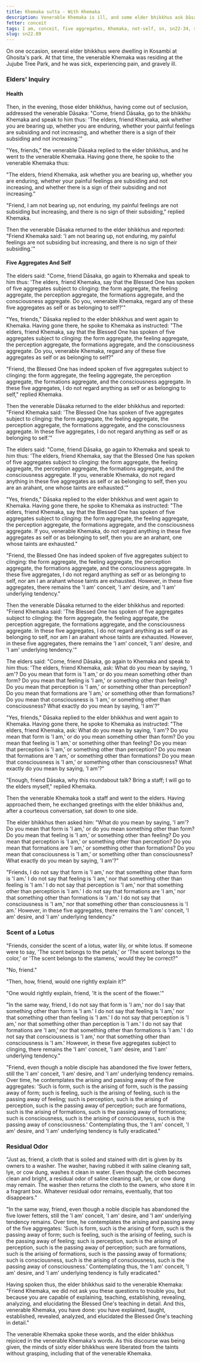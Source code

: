 ```yaml
---
title: Khemaka sutta - With Khemaka
description: Venerable Khemaka is ill, and some elder bhikkhus ask Dāsaka to convey their concern to him. A series of exchanges ensue, mediated by Dāsaka, until Khemaka, despite his illness, goes to see the elder bhikkhus himself. The elders inquire about his understanding of the Dhamma. Khemaka explains that while he does not identify any of the five |aggregates::form, feeling, perception, formations, and consciousness| as self, he still experiences a subtle "I am" conceit associated with these aggregates. He likens this to the lingering scent on a cleaned cloth, which eventually fades away.
fetter: conceit
tags: I am, conceit, five aggregates, Khemaka, not-self, sn, sn22-34, sn22
slug: sn22.89
---
```


On one occasion, several elder bhikkhus were dwelling in Kosambi at Ghosita's park. At that time, the venerable Khemaka was residing at the Jujube Tree Park, and he was sick, experiencing pain, and gravely ill.

### Elders' Inquiry

#### Health

Then, in the evening, those elder bhikkhus, having come out of seclusion, addressed the venerable Dāsaka: "Come, friend Dāsaka, go to the bhikkhu Khemaka and speak to him thus: 'The elders, friend Khemaka, ask whether you are bearing up, whether you are enduring, whether your painful feelings are subsiding and not increasing, and whether there is a sign of their subsiding and not increasing.'"

"Yes, friends," the venerable Dāsaka replied to the elder bhikkhus, and he went to the venerable Khemaka. Having gone there, he spoke to the venerable Khemaka thus:

"The elders, friend Khemaka, ask whether you are bearing up, whether you are enduring, whether your painful feelings are subsiding and not increasing, and whether there is a sign of their subsiding and not increasing."

"Friend, I am not bearing up, not enduring, my painful feelings are not subsiding but increasing, and there is no sign of their subsiding," replied Khemaka.

Then the venerable Dāsaka returned to the elder bhikkhus and reported: "Friend Khemaka said: 'I am not bearing up, not enduring, my painful feelings are not subsiding but increasing, and there is no sign of their subsiding.'"

#### Five Aggregates And Self

The elders said: "Come, friend Dāsaka, go again to Khemaka and speak to him thus: 'The elders, friend Khemaka, say that the Blessed One has spoken of five aggregates subject to clinging: the form aggregate, the feeling aggregate, the perception aggregate, the formations aggregate, and the consciousness aggregate. Do you, venerable Khemaka, regard any of these five aggregates as self or as belonging to self?'"

"Yes, friends," Dāsaka replied to the elder bhikkhus and went again to Khemaka. Having gone there, he spoke to Khemaka as instructed: "The elders, friend Khemaka, say that the Blessed One has spoken of five aggregates subject to clinging: the form aggregate, the feeling aggregate, the perception aggregate, the formations aggregate, and the consciousness aggregate. Do you, venerable Khemaka, regard any of these five aggregates as self or as belonging to self?"

"Friend, the Blessed One has indeed spoken of five aggregates subject to clinging: the form aggregate, the feeling aggregate, the perception aggregate, the formations aggregate, and the consciousness aggregate. In these five aggregates, I do not regard anything as self or as belonging to self," replied Khemaka.

Then the venerable Dāsaka returned to the elder bhikkhus and reported: "Friend Khemaka said: 'The Blessed One has spoken of five aggregates subject to clinging: the form aggregate, the feeling aggregate, the perception aggregate, the formations aggregate, and the consciousness aggregate. In these five aggregates, I do not regard anything as self or as belonging to self.'"

The elders said: "Come, friend Dāsaka, go again to Khemaka and speak to him thus: 'The elders, friend Khemaka, say that the Blessed One has spoken of five aggregates subject to clinging: the form aggregate, the feeling aggregate, the perception aggregate, the formations aggregate, and the consciousness aggregate. If you, venerable Khemaka, do not regard anything in these five aggregates as self or as belonging to self, then you are an arahant, one whose taints are exhausted.'"

"Yes, friends," Dāsaka replied to the elder bhikkhus and went again to Khemaka. Having gone there, he spoke to Khemaka as instructed: "The elders, friend Khemaka, say that the Blessed One has spoken of five aggregates subject to clinging: the form aggregate, the feeling aggregate, the perception aggregate, the formations aggregate, and the consciousness aggregate. If you, venerable Khemaka, do not regard anything in these five aggregates as self or as belonging to self, then you are an arahant, one whose taints are exhausted."

"Friend, the Blessed One has indeed spoken of five aggregates subject to clinging: the form aggregate, the feeling aggregate, the perception aggregate, the formations aggregate, and the consciousness aggregate. In these five aggregates, I do not regard anything as self or as belonging to self, nor am I an arahant whose taints are exhausted. However, in these five aggregates, there remains the 'I am' conceit, 'I am' desire, and 'I am' underlying tendency."

Then the venerable Dāsaka returned to the elder bhikkhus and reported: "Friend Khemaka said: 'The Blessed One has spoken of five aggregates subject to clinging: the form aggregate, the feeling aggregate, the perception aggregate, the formations aggregate, and the consciousness aggregate. In these five aggregates, I do not regard anything as self or as belonging to self, nor am I an arahant whose taints are exhausted. However, in these five aggregates, there remains the 'I am' conceit, 'I am' desire, and 'I am' underlying tendency.'"

The elders said: "Come, friend Dāsaka, go again to Khemaka and speak to him thus: 'The elders, friend Khemaka, ask: What do you mean by saying, 'I am'? Do you mean that form is 'I am,' or do you mean something other than form? Do you mean that feeling is 'I am,' or something other than feeling? Do you mean that perception is 'I am,' or something other than perception? Do you mean that formations are 'I am,' or something other than formations? Do you mean that consciousness is 'I am,' or something other than consciousness? What exactly do you mean by saying, 'I am'?"

"Yes, friends," Dāsaka replied to the elder bhikkhus and went again to Khemaka. Having gone there, he spoke to Khemaka as instructed: "The elders, friend Khemaka, ask: What do you mean by saying, 'I am'? Do you mean that form is 'I am,' or do you mean something other than form? Do you mean that feeling is 'I am,' or something other than feeling? Do you mean that perception is 'I am,' or something other than perception? Do you mean that formations are 'I am,' or something other than formations? Do you mean that consciousness is 'I am,' or something other than consciousness? What exactly do you mean by saying, 'I am'?"

"Enough, friend Dāsaka, why this roundabout talk? Bring a staff; I will go to the elders myself," replied Khemaka.

Then the venerable Khemaka took a staff and went to the elders. Having approached them, he exchanged greetings with the elder bhikkhus and, after a courteous conversation, sat down to one side.

The elder bhikkhus then asked him: "What do you mean by saying, 'I am'? Do you mean that form is 'I am,' or do you mean something other than form? Do you mean that feeling is 'I am,' or something other than feeling? Do you mean that perception is 'I am,' or something other than perception? Do you mean that formations are 'I am,' or something other than formations? Do you mean that consciousness is 'I am,' or something other than consciousness? What exactly do you mean by saying, 'I am'?"

"Friends, I do not say that form is 'I am,' nor that something other than form is 'I am.' I do not say that feeling is 'I am,' nor that something other than feeling is 'I am.' I do not say that perception is 'I am,' nor that something other than perception is 'I am.' I do not say that formations are 'I am,' nor that something other than formations is 'I am.' I do not say that consciousness is 'I am,' nor that something other than consciousness is 'I am.' However, in these five aggregates, there remains the 'I am' conceit, 'I am' desire, and 'I am' underlying tendency."

### Scent of a Lotus

"Friends, consider the scent of a lotus, water lily, or white lotus. If someone were to say, 'The scent belongs to the petals,' or 'The scent belongs to the color,' or 'The scent belongs to the stamens,' would they be correct?"

"No, friend."

"Then, how, friend, would one rightly explain it?"

"One would rightly explain, friend, 'It is the scent of the flower.'"

"In the same way, friend, I do not say that form is 'I am,' nor do I say that something other than form is 'I am.' I do not say that feeling is 'I am,' nor that something other than feeling is 'I am.' I do not say that perception is 'I am,' nor that something other than perception is 'I am.' I do not say that formations are 'I am,' nor that something other than formations is 'I am.' I do not say that consciousness is 'I am,' nor that something other than consciousness is 'I am.' However, in these five aggregates subject to clinging, there remains the 'I am' conceit, 'I am' desire, and 'I am' underlying tendency."

"Friend, even though a noble disciple has abandoned the five lower fetters, still the 'I am' conceit, 'I am' desire, and 'I am' underlying tendency remains. Over time, he contemplates the arising and passing away of the five aggregates: 'Such is form, such is the arising of form, such is the passing away of form; such is feeling, such is the arising of feeling, such is the passing away of feeling; such is perception, such is the arising of perception, such is the passing away of perception; such are formations, such is the arising of formations, such is the passing away of formations; such is consciousness, such is the arising of consciousness, such is the passing away of consciousness.' Contemplating thus, the 'I am' conceit, 'I am' desire, and 'I am' underlying tendency is fully eradicated."

### Residual Odor

"Just as, friend, a cloth that is soiled and stained with dirt is given by its owners to a washer. The washer, having rubbed it with saline cleaning salt, lye, or cow dung, washes it clean in water. Even though the cloth becomes clean and bright, a residual odor of saline cleaning salt, lye, or cow dung may remain. The washer then returns the cloth to the owners, who store it in a fragrant box. Whatever residual odor remains, eventually, that too disappears."

"In the same way, friend, even though a noble disciple has abandoned the five lower fetters, still the 'I am' conceit, 'I am' desire, and 'I am' underlying tendency remains. Over time, he contemplates the arising and passing away of the five aggregates: 'Such is form, such is the arising of form, such is the passing away of form; such is feeling, such is the arising of feeling, such is the passing away of feeling; such is perception, such is the arising of perception, such is the passing away of perception; such are formations, such is the arising of formations, such is the passing away of formations; such is consciousness, such is the arising of consciousness, such is the passing away of consciousness.' Contemplating thus, the 'I am' conceit, 'I am' desire, and 'I am' underlying tendency is fully eradicated."

Having spoken thus, the elder bhikkhus said to the venerable Khemaka: "Friend Khemaka, we did not ask you these questions to trouble you, but because you are capable of explaining, teaching, establishing, revealing, analyzing, and elucidating the Blessed One's teaching in detail. And this, venerable Khemaka, you have done: you have explained, taught, established, revealed, analyzed, and elucidated the Blessed One's teaching in detail."

The venerable Khemaka spoke these words, and the elder bhikkhus rejoiced in the venerable Khemaka's words. As this discourse was being given, the minds of sixty elder bhikkhus were liberated from the taints without grasping, including that of the venerable Khemaka.